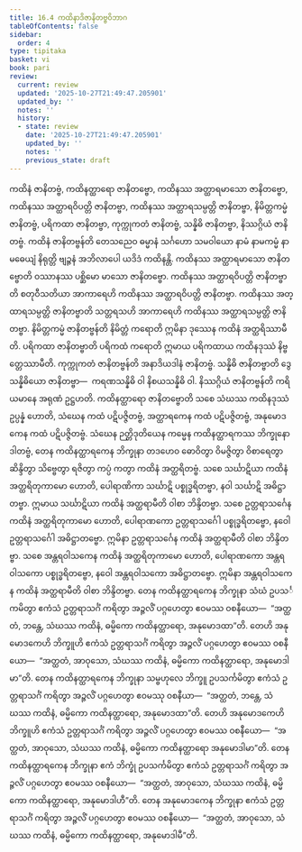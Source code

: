 ```yaml
---
title: 16.4 ကထိနာဒိဇာနိတဗ္ဗဝိဘာဂ
tableOfContents: false
sidebar:
  order: 4
type: tipitaka
basket: vi
book: pari
review:
  current: review
  updated: '2025-10-27T21:49:47.205901'
  updated_by: ''
  notes: ''
  history:
  - state: review
    date: '2025-10-27T21:49:47.205901'
    updated_by: ''
    notes: ''
    previous_state: draft
---
```



<ReviewStatus review={frontmatter.review} showDetails={true} />

<HypothesisAnnotation frontmatter={frontmatter} />

<DynamicBreadcrumb />

<Division number="412" book="pari" e="ch" v="5" p="308">

<Paragraph number="1904" book="pari">
ကထိနံ ဇာနိတဗ္ဗံ, ကထိနတ္ထာရော ဇာနိတဗ္ဗော, ကထိနဿ အတ္ထာရမာသော ဇာနိတဗ္ဗော, ကထိနဿ အတ္ထာရဝိပတ္တိ ဇာနိတဗ္ဗာ, ကထိနဿ အတ္ထာရသမ္ပတ္တိ ဇာနိတဗ္ဗာ, နိမိတ္တကမ္မံ ဇာနိတဗ္ဗံ, ပရိကထာ ဇာနိတဗ္ဗာ, ကုက္ကုကတံ ဇာနိတဗ္ဗံ, သန္နိဓိ ဇာနိတဗ္ဗာ, နိဿဂ္ဂိယံ ဇာနိတဗ္ဗံ.
</Paragraph>

<Paragraph number="1905" book="pari">
<Emphasis>ကထိနံ ဇာနိတဗ္ဗန်</Emphasis>တိ တေသညေဝ ဓမ္မာနံ သင်္ဂဟော သမဝါယော နာမံ နာမကမ္မံ နာမဓေယျံ နိရုတ္တိ ဗျဉ္ဇနံ အဘိလာပေါ ယဒိဒံ ကထိနန္တိ.
</Paragraph>

<Paragraph number="1906" book="pari">
<Emphasis>ကထိနဿ အတ္ထာရမာသော ဇာနိတဗ္ဗော</Emphasis>တိ ဝဿာနဿ ပစ္ဆိမော မာသော ဇာနိတဗ္ဗော.
</Paragraph>

<Paragraph number="1907" book="pari">
<Emphasis>ကထိနဿ အတ္ထာရဝိပတ္တိ ဇာနိတဗ္ဗာ</Emphasis>တိ စတုဝီသတိယာ အာကာရေဟိ ကထိနဿ အတ္ထာရဝိပတ္တိ ဇာနိတဗ္ဗာ.
</Paragraph>

<Paragraph number="1908" book="pari">
<Emphasis>ကထိနဿ အတ္ထာရသမ္ပတ္တိ ဇာနိတဗ္ဗာ</Emphasis>တိ သတ္တရသဟိ အာကာရေဟိ ကထိနဿ အတ္ထာရသမ္ပတ္တိ ဇာနိတဗ္ဗာ.
</Paragraph>

<Paragraph number="1909" book="pari">
<Emphasis>နိမိတ္တကမ္မံ ဇာနိတဗ္ဗန်</Emphasis>တိ နိမိတ္တံ ကရောတိ ဣမိနာ ဒုဿေန ကထိနံ အတ္ထရိဿာမီတိ.
</Paragraph>

<Paragraph number="1910" book="pari">
<Emphasis>ပရိကထာ ဇာနိတဗ္ဗာ</Emphasis>တိ ပရိကထံ ကရောတိ ဣမာယ ပရိကထာယ ကထိနဒုဿံ နိဗ္ဗတ္တေဿာမီတိ.
</Paragraph>

<Paragraph number="1911" book="pari">
<Emphasis>ကုက္ကုကတံ ဇာနိတဗ္ဗန်</Emphasis>တိ အနာဒိယဒါနံ ဇာနိတဗ္ဗံ.
</Paragraph>

<Paragraph number="1912" book="pari">
<Emphasis>သန္နိဓိ ဇာနိတဗ္ဗာ</Emphasis>တိ ဒွေ သန္နိဓိယော ဇာနိတဗ္ဗာ—  ကရဏသန္နိဓိ ဝါ နိစယသန္နိဓိ ဝါ.
</Paragraph>

<Paragraph number="1913" book="pari">
<Emphasis>နိဿဂ္ဂိယံ ဇာနိတဗ္ဗန်</Emphasis>တိ ကရိယမာနေ အရုဏံ ဥဋ္ဌဟတိ.
</Paragraph>

<Paragraph number="1914" book="pari">
<Emphasis>ကထိနတ္ထာရော ဇာနိတဗ္ဗော</Emphasis>တိ သစေ သံဃဿ ကထိနဒုဿံ ဥပ္ပန္နံ ဟောတိ, သံဃေန ကထံ ပဋိပဇ္ဇိတဗ္ဗံ, အတ္ထာရကေန ကထံ ပဋိပဇ္ဇိတဗ္ဗံ, အနုမောဒကေန ကထံ ပဋိပဇ္ဇိတဗ္ဗံ.
</Paragraph>

</Division>
<Division number="413" book="pari" e="ch" v="5" p="308">

<Paragraph number="1915" book="pari">
သံဃေန ဉတ္တိဒုတိယေန ကမ္မေန ကထိနတ္ထာရကဿ ဘိက္ခုနော ဒါတဗ္ဗံ, တေန ကထိနတ္ထာရကေန ဘိက္ခုနာ တဒဟေဝ ဓောဝိတွာ ဝိမဇ္ဇိတွာ ဝိစာရေတွာ ဆိန္ဒိတွာ သိဗ္ဗေတွာ ရဇိတွာ ကပ္ပံ ကတွာ ကထိနံ အတ္ထရိတဗ္ဗံ. သစေ သင်္ဃာဋိယာ ကထိနံ အတ္ထရိတုကာမော ဟောတိ, ပေါရာဏိကာ သင်္ဃာဋိ ပစ္စုဒ္ဓရိတဗ္ဗာ, နဝါ သင်္ဃာဋိ အဓိဋ္ဌာတဗ္ဗာ. ဣမာယ သင်္ဃာဋိယာ ကထိနံ အတ္ထရာမီတိ ဝါစာ ဘိန္ဒိတဗ္ဗာ. သစေ ဥတ္တရာသင်္ဂေန ကထိနံ အတ္ထရိတုကာမော ဟောတိ, ပေါရာဏကော ဥတ္တရာသင်္ဂေါ ပစ္စုဒ္ဓရိတဗ္ဗော, နဝေါ ဥတ္တရာသင်္ဂေါ အဓိဋ္ဌာတဗ္ဗော. ဣမိနာ ဥတ္တရာသင်္ဂေန ကထိနံ အတ္ထရာမီတိ ဝါစာ ဘိန္ဒိတဗ္ဗာ. သစေ အန္တရဝါသကေန ကထိနံ အတ္ထရိတုကာမော ဟောတိ, ပေါရာဏကော အန္တရဝါသကော ပစ္စုဒ္ဓရိတဗ္ဗော, နဝေါ အန္တရဝါသကော အဓိဋ္ဌာတဗ္ဗော. ဣမိနာ အန္တရဝါသကေန ကထိနံ အတ္ထရာမီတိ ဝါစာ ဘိန္ဒိတဗ္ဗာ. တေန ကထိနတ္ထာရကေန ဘိက္ခုနာ သံဃံ ဥပသင်္ကမိတွာ ဧကံသံ ဥတ္တရာသင်္ဂံ ကရိတွာ အဉ္ဇလိံ ပဂ္ဂဟေတွာ ဧဝမဿ ဝစနီယော—  “အတ္ထတံ, ဘန္တေ, သံဃဿ ကထိနံ, ဓမ္မိကော ကထိနတ္ထာရော, အနုမောဒထာ”တိ. တေဟိ အနုမောဒကေဟိ ဘိက္ခူဟိ ဧကံသံ ဥတ္တရာသင်္ဂံ ကရိတွာ အဉ္ဇလိံ ပဂ္ဂဟေတွာ ဧဝမဿ ဝစနီယော—  “အတ္ထတံ, အာဝုသော, သံဃဿ ကထိနံ, ဓမ္မိကော ကထိနတ္ထာရော, အနုမောဒါမာ”တိ. တေန ကထိနတ္ထာရကေန ဘိက္ခုနာ သမ္ဗဟုလေ ဘိက္ခူ ဥပသင်္ကမိတွာ ဧကံသံ ဥတ္တရာသင်္ဂံ ကရိတွာ အဉ္ဇလိံ ပဂ္ဂဟေတွာ ဧဝမဿု ဝစနီယာ—  “အတ္ထတံ, ဘန္တေ, သံဃဿ ကထိနံ, ဓမ္မိကော ကထိနတ္ထာရော, အနုမောဒထာ”တိ. တေဟိ အနုမောဒကေဟိ ဘိက္ခူဟိ ဧကံသံ ဥတ္တရာသင်္ဂံ ကရိတွာ အဉ္ဇလိံ ပဂ္ဂဟေတွာ ဧဝမဿ ဝစနီယော—  “အတ္ထတံ, အာဝုသော, သံဃဿ ကထိနံ, ဓမ္မိကော ကထိနတ္ထာရော အနုမောဒါမာ”တိ. တေန ကထိနတ္ထာရကေန ဘိက္ခုနာ ဧကံ ဘိက္ခုံ ဥပသင်္ကမိတွာ ဧကံသံ ဥတ္တရာသင်္ဂံ ကရိတွာ အဉ္ဇလိံ ပဂ္ဂဟေတွာ ဧဝမဿ ဝစနီယော—  “အတ္ထတံ, အာဝုသော, သံဃဿ ကထိနံ, ဓမ္မိကော ကထိနတ္ထာရော, အနုမောဒါဟီ”တိ. တေန အနုမောဒကေန ဘိက္ခုနာ ဧကံသံ ဥတ္တရာသင်္ဂံ ကရိတွာ အဉ္ဇလိံ ပဂ္ဂဟေတွာ ဧဝမဿ ဝစနီယော—  “အတ္ထတံ, အာဝုသော, သံဃဿ ကထိနံ, ဓမ္မိကော ကထိနတ္ထာရော, အနုမောဒါမီ”တိ.
</Paragraph>
</Division>